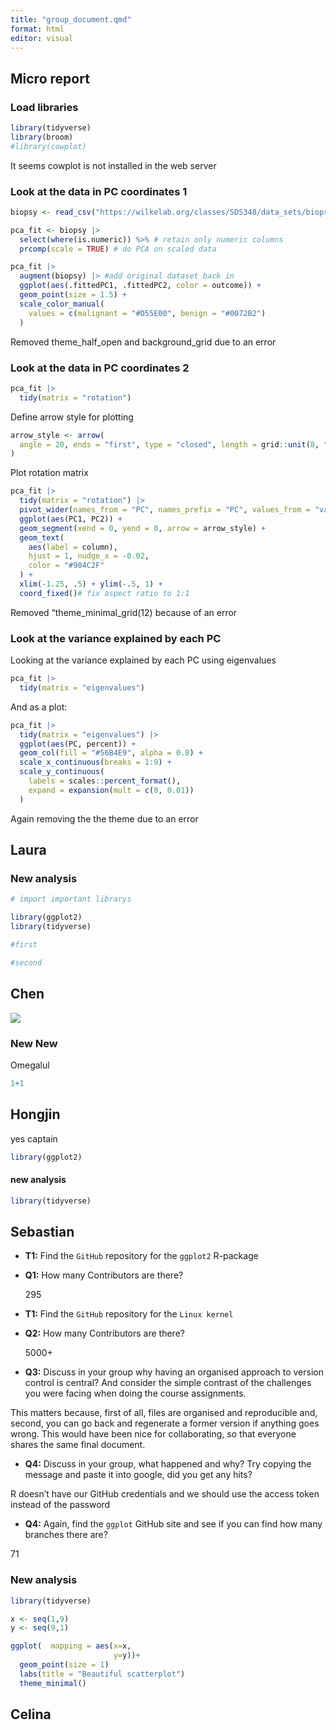 ```yaml
---
title: "group_document.qmd"
format: html
editor: visual
---
```


## Micro report

### Load libraries

```r
library(tidyverse)
library(broom)
#library(cowplot)
```

It seems cowplot is not installed in the web server

### Look at the data in PC coordinates 1

```r
biopsy <- read_csv("https://wilkelab.org/classes/SDS348/data_sets/biopsy.csv")
```

```r
pca_fit <- biopsy |> 
  select(where(is.numeric)) %>% # retain only numeric columns
  prcomp(scale = TRUE) # do PCA on scaled data
```

```r
pca_fit |> 
  augment(biopsy) |> #add original dataset back in
  ggplot(aes(.fittedPC1, .fittedPC2, color = outcome)) + 
  geom_point(size = 1.5) +
  scale_color_manual(
    values = c(malignant = "#D55E00", benign = "#0072B2")
  ) 
```

Removed theme_half_open and background_grid due to an error

### Look at the data in PC coordinates 2

```r
pca_fit |> 
  tidy(matrix = "rotation")
```

Define arrow style for plotting

```r
arrow_style <- arrow(
  angle = 20, ends = "first", type = "closed", length = grid::unit(8, "pt")
)
```

Plot rotation matrix

```r
pca_fit |> 
  tidy(matrix = "rotation") |> 
  pivot_wider(names_from = "PC", names_prefix = "PC", values_from = "value") |> 
  ggplot(aes(PC1, PC2)) +
  geom_segment(xend = 0, yend = 0, arrow = arrow_style) +
  geom_text(
    aes(label = column),
    hjust = 1, nudge_x = -0.02, 
    color = "#904C2F"
  ) +
  xlim(-1.25, .5) + ylim(-.5, 1) +
  coord_fixed()# fix aspect ratio to 1:1
```

Removed "theme_minimal_grid(12) because of an error

### Look at the variance explained by each PC

Looking at the variance explained by each PC using eigenvalues

```r
pca_fit |> 
  tidy(matrix = "eigenvalues")
```

And as a plot:

```r
pca_fit |> 
  tidy(matrix = "eigenvalues") |> 
  ggplot(aes(PC, percent)) +
  geom_col(fill = "#56B4E9", alpha = 0.8) +
  scale_x_continuous(breaks = 1:9) +
  scale_y_continuous(
    labels = scales::percent_format(),
    expand = expansion(mult = c(0, 0.01))
  )
```

Again removing the the theme due to an error

## Laura

### New analysis

```r
# import important librarys

library(ggplot2)
library(tidyverse)

```

```r
#first

```

```r
#second

```

## Chen

![](https://scontent-arn2-1.xx.fbcdn.net/v/t1.15752-9/387499971_1548144332600014_6919448745266564562_n.jpg?_nc_cat=106&ccb=1-7&_nc_sid=ae9488&_nc_ohc=Xhhxtk6B0nEAX-ymIfB&_nc_ht=scontent-arn2-1.xx&oh=03_AdRcZR6gvJcFHfsJlYH6xEGz0fvNUIQYu_eFV1ZxpT0FVA&oe=654C7A2B)

### New New

Omegalul

```r
1+1
```

## Hongjin

yes captain

```r
library(ggplot2)
```

#### new analysis

```r
library(tidyverse)
```

## Sebastian

-   **T1:** Find the `GitHub` repository for the `ggplot2` R-package

-   **Q1:** How many Contributors are there?

    295

-   **T1:** Find the `GitHub` repository for the `Linux kernel`

-   **Q2:** How many Contributors are there?

    5000+

-   **Q3:** Discuss in your group why having an organised approach to version control is central? And consider the simple contrast of the challenges you were facing when doing the course assignments.

This matters because, first of all, files are organised and reproducible and, second, you can go back and regenerate a former version if anything goes wrong. This would have been nice for collaborating, so that everyone shares the same final document.

-   **Q4:** Discuss in your group, what happened and why? Try copying the message and paste it into google, did you get any hits?

R doesn't have our GitHub credentials and we should use the access token instead of the password

-   **Q4:** Again, find the `ggplot` GitHub site and see if you can find how many branches there are?

71

### New analysis

```r
library(tidyverse)
```

```r
x <- seq(1,9)
y <- seq(9,1)

ggplot(  mapping = aes(x=x,
                       y=y))+
  geom_point(size = 1) 
  labs(title = "Beautiful scatterplot")
  theme_minimal()
```

## Celina
